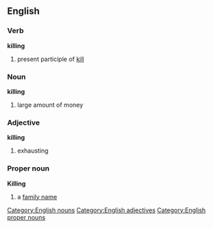 == English ==
=== Verb ===
'''killing'''
# present participle of [[kill]]
=== Noun ===
[[Category:English nouns]]
'''killing'''
# large amount of money
=== Adjective ===
[[Category:English adjectives]]
'''killing'''
# exhausting
=== Proper noun ===
[[Category:English proper nouns]]
'''Killing'''
# a [[family name]]